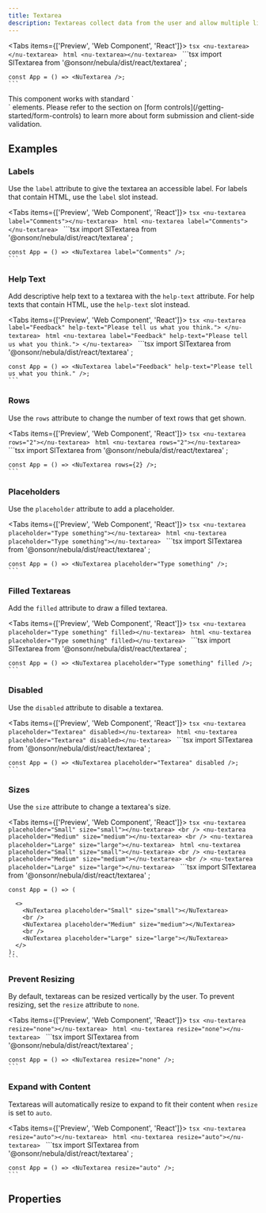 ```yaml
---
title: Textarea
description: Textareas collect data from the user and allow multiple lines of text.
---
```



<Tabs items={['Preview', 'Web Component', 'React']}>
  <Tab value="Preview">
    ```tsx
    <nu-textarea></nu-textarea>
    ```
  </Tab>
  <Tab value="Web Component">
    ```html
    <nu-textarea></nu-textarea>
    ```
  </Tab>
  <Tab value="React">
    ```tsx
    import SlTextarea from '@onsonr/nebula/dist/react/textarea'
    ;
    
    const App = () => <NuTextarea />;
    ```
  </Tab>
</Tabs>

<Callout type="info">
This component works with standard `<form>` elements. Please refer to the section on [form controls](/getting-started/form-controls) to learn more about form submission and client-side validation.
</Callout>

## Examples

### Labels

Use the `label` attribute to give the textarea an accessible label. For labels that contain HTML, use the `label` slot instead.

<Tabs items={['Preview', 'Web Component', 'React']}>
  <Tab value="Preview">
    ```tsx
    <nu-textarea label="Comments"></nu-textarea>
    ```
  </Tab>
  <Tab value="Web Component">
    ```html
    <nu-textarea label="Comments"></nu-textarea>
    ```
  </Tab>
  <Tab value="React">
    ```tsx
    import SlTextarea from '@onsonr/nebula/dist/react/textarea'
    ;
    
    const App = () => <NuTextarea label="Comments" />;
    ```
  </Tab>
</Tabs>

### Help Text

Add descriptive help text to a textarea with the `help-text` attribute. For help texts that contain HTML, use the `help-text` slot instead.

<Tabs items={['Preview', 'Web Component', 'React']}>
  <Tab value="Preview">
    ```tsx
    <nu-textarea label="Feedback" help-text="Please tell us what you think."> </nu-textarea>
    ```
  </Tab>
  <Tab value="Web Component">
    ```html
    <nu-textarea label="Feedback" help-text="Please tell us what you think."> </nu-textarea>
    ```
  </Tab>
  <Tab value="React">
    ```tsx
    import SlTextarea from '@onsonr/nebula/dist/react/textarea'
    ;
    
    const App = () => <NuTextarea label="Feedback" help-text="Please tell us what you think." />;
    ```
  </Tab>
</Tabs>

### Rows

Use the `rows` attribute to change the number of text rows that get shown.

<Tabs items={['Preview', 'Web Component', 'React']}>
  <Tab value="Preview">
    ```tsx
    <nu-textarea rows="2"></nu-textarea>
    ```
  </Tab>
  <Tab value="Web Component">
    ```html
    <nu-textarea rows="2"></nu-textarea>
    ```
  </Tab>
  <Tab value="React">
    ```tsx
    import SlTextarea from '@onsonr/nebula/dist/react/textarea'
    ;
    
    const App = () => <NuTextarea rows={2} />;
    ```
  </Tab>
</Tabs>

### Placeholders

Use the `placeholder` attribute to add a placeholder.

<Tabs items={['Preview', 'Web Component', 'React']}>
  <Tab value="Preview">
    ```tsx
    <nu-textarea placeholder="Type something"></nu-textarea>
    ```
  </Tab>
  <Tab value="Web Component">
    ```html
    <nu-textarea placeholder="Type something"></nu-textarea>
    ```
  </Tab>
  <Tab value="React">
    ```tsx
    import SlTextarea from '@onsonr/nebula/dist/react/textarea'
    ;
    
    const App = () => <NuTextarea placeholder="Type something" />;
    ```
  </Tab>
</Tabs>

### Filled Textareas

Add the `filled` attribute to draw a filled textarea.

<Tabs items={['Preview', 'Web Component', 'React']}>
  <Tab value="Preview">
    ```tsx
    <nu-textarea placeholder="Type something" filled></nu-textarea>
    ```
  </Tab>
  <Tab value="Web Component">
    ```html
    <nu-textarea placeholder="Type something" filled></nu-textarea>
    ```
  </Tab>
  <Tab value="React">
    ```tsx
    import SlTextarea from '@onsonr/nebula/dist/react/textarea'
    ;
    
    const App = () => <NuTextarea placeholder="Type something" filled />;
    ```
  </Tab>
</Tabs>

### Disabled

Use the `disabled` attribute to disable a textarea.

<Tabs items={['Preview', 'Web Component', 'React']}>
  <Tab value="Preview">
    ```tsx
    <nu-textarea placeholder="Textarea" disabled></nu-textarea>
    ```
  </Tab>
  <Tab value="Web Component">
    ```html
    <nu-textarea placeholder="Textarea" disabled></nu-textarea>
    ```
  </Tab>
  <Tab value="React">
    ```tsx
    import SlTextarea from '@onsonr/nebula/dist/react/textarea'
    ;
    
    const App = () => <NuTextarea placeholder="Textarea" disabled />;
    ```
  </Tab>
</Tabs>

### Sizes

Use the `size` attribute to change a textarea's size.

<Tabs items={['Preview', 'Web Component', 'React']}>
  <Tab value="Preview">
    ```tsx
    <nu-textarea placeholder="Small" size="small"></nu-textarea>
    <br />
    <nu-textarea placeholder="Medium" size="medium"></nu-textarea>
    <br />
    <nu-textarea placeholder="Large" size="large"></nu-textarea>
    ```
  </Tab>
  <Tab value="Web Component">
    ```html
    <nu-textarea placeholder="Small" size="small"></nu-textarea>
    <br />
    <nu-textarea placeholder="Medium" size="medium"></nu-textarea>
    <br />
    <nu-textarea placeholder="Large" size="large"></nu-textarea>
    ```
  </Tab>
  <Tab value="React">
    ```tsx
    import SlTextarea from '@onsonr/nebula/dist/react/textarea'
    ;
    
    const App = () => (
      
      <>
        <NuTextarea placeholder="Small" size="small"></NuTextarea>
        <br />
        <NuTextarea placeholder="Medium" size="medium"></NuTextarea>
        <br />
        <NuTextarea placeholder="Large" size="large"></NuTextarea>
      </>
    );
    ```
  </Tab>
</Tabs>

### Prevent Resizing

By default, textareas can be resized vertically by the user. To prevent resizing, set the `resize` attribute to `none`.

<Tabs items={['Preview', 'Web Component', 'React']}>
  <Tab value="Preview">
    ```tsx
    <nu-textarea resize="none"></nu-textarea>
    ```
  </Tab>
  <Tab value="Web Component">
    ```html
    <nu-textarea resize="none"></nu-textarea>
    ```
  </Tab>
  <Tab value="React">
    ```tsx
    import SlTextarea from '@onsonr/nebula/dist/react/textarea'
    ;
    
    const App = () => <NuTextarea resize="none" />;
    ```
  </Tab>
</Tabs>

### Expand with Content

Textareas will automatically resize to expand to fit their content when `resize` is set to `auto`.

<Tabs items={['Preview', 'Web Component', 'React']}>
  <Tab value="Preview">
    ```tsx
    <nu-textarea resize="auto"></nu-textarea>
    ```
  </Tab>
  <Tab value="Web Component">
    ```html
    <nu-textarea resize="auto"></nu-textarea>
    ```
  </Tab>
  <Tab value="React">
    ```tsx
    import SlTextarea from '@onsonr/nebula/dist/react/textarea'
    ;
    
    const App = () => <NuTextarea resize="auto" />;
    ```
  </Tab>
</Tabs>

## Properties

<AutoTypeTable path="./src/components/textarea/textarea.component.ts" name="NuTextarea" />

